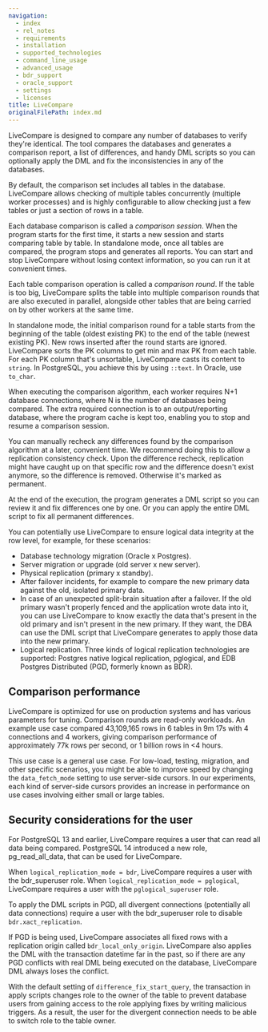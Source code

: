 ```yaml
---
navigation:
  - index
  - rel_notes
  - requirements
  - installation
  - supported_technologies
  - command_line_usage
  - advanced_usage
  - bdr_support
  - oracle_support
  - settings
  - licenses
title: LiveCompare
originalFilePath: index.md
---
```


LiveCompare is designed to compare any number of databases to verify they're identical. The tool compares the databases and generates a comparison report, a list of differences, and handy DML scripts so you can optionally
apply the DML and fix the inconsistencies in any of the databases.

By default, the comparison set includes all tables in the database. LiveCompare allows checking of multiple tables concurrently (multiple worker processes) and is highly configurable to allow checking just a few tables or just a section of rows in a table.

Each database comparison is called a *comparison session*. When the program starts for the first time, it starts a new session and starts comparing table by table. In standalone mode, once all tables are compared, the program stops and generates all reports. You can start and stop LiveCompare without losing context information, so you can run it at convenient times.

Each table comparison operation is called a *comparison round*. If the table is too big, LiveCompare splits the table into multiple comparison rounds that are also executed in parallel, alongside other tables that are being carried on by other workers at the same time.

In standalone mode, the initial comparison round for a table starts from the beginning of the table (oldest existing PK) to the end of the table (newest existing PK). New rows inserted after the round starts are ignored. LiveCompare sorts the PK columns to get min and max PK from each table. For each PK column that's unsortable, LiveCompare casts its content to `string`. In PostgreSQL, you achieve this by using `::text`. In Oracle, use `to_char`.

When executing the comparison algorithm, each worker requires N+1 database connections, where N is the number of databases being compared. The extra required connection is to an output/reporting database, where the program cache is kept too, enabling you to stop and resume a comparison session.

You can manually recheck any differences found by the comparison algorithm at a later, convenient time. We recommend doing this to allow a replication consistency check. Upon the difference recheck, replication might have caught up on that specific row and the difference doesn't exist anymore, so the difference is removed. Otherwise it's marked as permanent.

At the end of the execution, the program generates a DML script so you can review it and fix differences one by one. Or you can apply the entire DML script to fix all permanent differences.

You can potentially use LiveCompare to ensure logical data integrity at the row level, for example, for these scenarios:

-   Database technology migration (Oracle x Postgres).
-   Server migration or upgrade (old server x new server).
-   Physical replication (primary x standby).
-   After failover incidents, for example to compare the new primary data against the old, isolated primary data.
-   In case of an unexpected split-brain situation after a failover. If the old primary wasn't properly fenced and the application wrote data into it, you can use LiveCompare to know exactly the data that's present in the old primary and isn't present in the new primary. If they want, the DBA can use the DML script that LiveCompare generates to apply those data into the new primary.
-   Logical replication. Three kinds of logical replication technologies are supported: Postgres native logical replication, pglogical, and EDB Postgres Distributed (PGD, formerly known as BDR).

## Comparison performance

LiveCompare is optimized for use on production systems and has various parameters for tuning. Comparison rounds are read-only workloads. An example use case compared 43,109,165 rows in 6 tables in 9m 17s with 4 connections and 4 workers, giving comparison performance of approximately 77k rows per second, or 1 billion rows in &lt;4 hours.

This use case is a general use case. For low-load, testing, migration, and other specific scenarios, you might be able to improve speed by changing the `data_fetch_mode` setting to use server-side cursors. In our experiments, each kind of server-side cursors provides an increase in performance on use cases involving either small or large tables.

## Security considerations for the user

For PostgreSQL 13 and earlier, LiveCompare requires a user that can read all data being compared. PostgreSQL 14 introduced a new role, pg_read_all_data, that can be used for LiveCompare.

When `logical_replication_mode = bdr`, LiveCompare requires a user with the bdr_superuser role. When `logical_replication_mode = pglogical`, LiveCompare requires a user with the `pglogical_superuser` role.

To apply the DML scripts in PGD, all divergent connections (potentially all data connections) require a user with the bdr_superuser role to disable `bdr.xact_replication`.

If PGD is being used, LiveCompare associates all fixed rows with a replication origin called `bdr_local_only_origin`. LiveCompare also applies the DML with the transaction datetime far in the past, so if there are any PGD conflicts with real DML being executed on the database, LiveCompare DML always loses the conflict.

With the default setting of `difference_fix_start_query`, the transaction in apply scripts changes role to the owner of the table to prevent database users from gaining access to the role applying fixes by writing malicious triggers. As a result, the user for the divergent connection needs to be able to switch role to the table owner.
